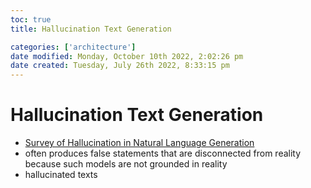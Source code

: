 ```yaml
---
toc: true
title: Hallucination Text Generation

categories: ['architecture']
date modified: Monday, October 10th 2022, 2:02:26 pm
date created: Tuesday, July 26th 2022, 8:33:15 pm
---
```


# Hallucination Text Generation
- [Survey of Hallucination in Natural Language Generation](https://arxiv.org/abs/2202.03629)
- often produces false statements that are disconnected from reality because such models are not grounded in reality
- hallucinated texts



